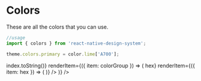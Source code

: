 
<Meta title="Guide|Colors" />

# Colors
These are all the colors that you can use.

```js
//usage
import { colors } from 'react-native-design-system';

theme.colors.primary = color.lime['A700'];
```
<ColorPalette>
  <FlatList
    data={Object.keys(color)}
    keyExtractor={(colorGroup, index) => index.toString()}
    renderItem={({ item: colorGroup }) => (
      <FlatList
        data={Object.keys(color[colorGroup])}
        keyExtractor={hex => hex}
        renderItem={({ item: hex }) => (
          <ColorItem
            title={`colors.${colorGroup}['${hex}']`}
            subtitle={colorGroup.toUpperCase()}
            colors={[color[colorGroup][hex]]}
          />
        )}
      />
    )}
  />
</ColorPalette>